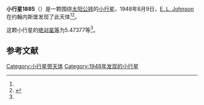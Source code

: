 {{Infobox planet
| bgcolour = #FFFFC0
| name = 1885 Herero
| symbol = 
| image = 
| caption = 
| discovery = yes
| discovery_ref = 
| discoverer = [[E._L._Johnson|E. L. Johnson]]
| discovery_site = [[约翰内斯堡|约翰内斯堡]] 
| discovered = 1948年8月9日
| designations = yes
| mp_name = 
| named_after = 
| alt_names = 1948 PJ/ 1965 SH / 1975 RL2
| mp_category = [[主带小行星|主带小行星]]
| orbit_ref = <ref name="a">[http://ssd.jpl.nasa.gov/sbdb.cgi?sstr=1885 1885 Herero] {{Wayback|url=http://ssd.jpl.nasa.gov/sbdb.cgi?sstr=1885 |date=20210121045551 }}，小行星數據庫瀏覽器（JPL Small-Body Database Browser）－[[美国国家航空航天局|美国国家航空航天局]]喷气推进实验室</ref>
| epoch = 2456400.5 (2013年4月18日更新)
| aphelion = {{convert|2.8064679|AU|km|3|abbr=on|lk=out}}
| perihelion = {{convert|1.6942247|AU|km|3|abbr=on}}
| semimajor = {{convert|2.2503463|AU|km|3|abbr=on}}
| eccentricity = 0.2471271
| period = 1233.026618 [[日|日]]<br />3.38[[儒略年|儒略年]]
| avg_speed = 
| inclination = 5.66136
| asc_node = 326.47121
| mean_anomaly = 
| arg_peri = 5.47377
| satellites = 
| physical_characteristics = yes
| dimensions = 
| mass = 
| density = 
| surface_grav = 
| escape_velocity = 
| sidereal_day = 
| axial_tilt = 
| pole_ecliptic_lat = 
| pole_ecliptic_lon = 
| albedo = 
| temperatures= 
| temp_name1 = 
| mean_temp_1 = 
| max_temp_1 = 
| temp_name2 = 
| max_temp_2 = 
| spectral_type = 
| abs_magnitude = 5.47377
}}

'''小行星1885'''（{{lang-en|1885 Herero}}）是一颗围绕[[太阳|太阳]][[公转|公转]]的[[小行星|小行星]]。1948年8月9日，[[E._L._Johnson|E. L. Johnson]]在约翰内斯堡发现了此天体<ref name="a" /><ref>{{cite news|title=小行星列表|url=http://cfa-www.harvard.edu/iau/lists/NumberedMPs.txt|accessdate=2013-07-08|newspaper=哈佛大学|archive-date=2008-05-17|archive-url=https://web.archive.org/web/20080517010638/http://cfa-www.harvard.edu/iau/lists/NumberedMPs.txt|dead-url=no}}</ref>。

这颗小行星的[[绝对星等|绝对星等]]为5.47377等<ref name="a" />。

==参考文献==
{{reflist}}
{{Minor Planet Number|[[小行星1884|小行星1884]]|[[小行星1886|小行星1886]]}}

{{小天体}}

[[Category:小行星带天体|Category:小行星带天体]]
[[Category:1948年发现的小行星|Category:1948年发现的小行星]]

{{asteroid-stub}}
